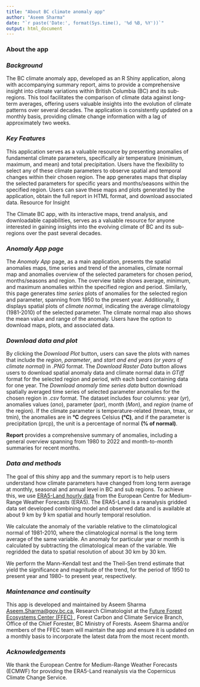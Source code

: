 ```yaml
---
title: "About BC climate anomaly app"
author: "Aseem Sharma"
date: "`r paste('Date:', format(Sys.time(), '%d %B, %Y'))`"
output: html_document
---
```


### **About the app**

### ***Background***
The BC climate anomaly app, developed as an R Shiny application, along with accompanying summary report, aims to provide a comprehensive insight into climate variations within British Columbia (BC) and its sub-regions. This tool facilitates the comparison of climate data against long-term averages, offering users valuable insights into the evolution of climate patterns over several decades. The application is consistently updated on a monthly basis, providing climate change information with a lag of approximately two weeks.

### ***Key Features***

This application serves as a valuable resource by presenting anomalies of fundamental climate parameters, specifically air temperature (minimum, maximum, and mean) and total precipitation. Users have the flexibility to select any of these climate parameters to observe spatial and temporal changes within their chosen region. The app generates maps that display the selected parameters for specific years and months/seasons within the specified region. Users can save these maps and plots generated by the application, obtain the full report in HTML format, and download associated data.
Resource for Insight

The Climate BC app, with its interactive maps, trend analysis, and downloadable capabilities, serves as a valuable resource for anyone interested in gaining insights into the evolving climate of BC and its sub-regions over the past several decades.

### ***Anomaly App page***

The *Anomaly App* page, as a main application, presents the spatial anomalies maps, time series and trend of the anomalies, climate normal map and anomalies overview of the selected parameters for chosen period, months/seasons and region. The overview table shows average, minimum, and maximum anomalies within the specified region and period. Similarly, this page generates *time series* plots of anomalies for the selected region and parameter, spanning from 1950 to the present year. Additionally, it displays spatial plots of *climate normal*, indicating the average climatology (1981-2010) of the selected parameter. The climate normal map also shows the mean value and range of the anomaly. Users have the option to download maps, plots, and associated data.

### ***Download data and plot***

By clicking the *Download Plot* button, users can save the plots with names that include the *region*, *parameter*, and *start and end years (or years of climate normal)* in *.PNG* format.
The *Download Raster Data* button allows users to download spatial anomaly data and climate normal data in *GTiff* format for the selected region and period, with each band containing data for one year. The *Download anomaly time series data* button download spatially averaged time series of selected parameter anomalies for the chosen region in *.csv* format. The dataset includes four columns: year (*yr*), anomalies values (*ano*), parameter (*par*), month (*Mon*), and *region* (name of the region). If the climate parameter is temperature-related (tmean, tmax, or tmin), the anomalies are in **°C** degrees Celsius **(°C)**, and if the parameter is precipitation (prcp), the unit is a percentage of normal **(% of normal)**.

**Report**  provides a comprehensive summary of anomalies, including a general overview spanning from 1980 to 2022 and month-to-month summaries for recent months.


### ***Data and methods***

The goal of this shiny app and the summary report is to help users understand how climate parameters have changed from long term average at monthly, seasonal and annual level in BC and sub regions. To achieve this, we use <a href='https://cds.climate.Copernicus.eu/cdsapp#!/data set/reanalysis-era5-land?tab=overview'> ERA5-Land hourly data</a> from the European Centre for Medium-Range Weather Forecasts (ERA5). The ERA5-Land is a reanalysis gridded data set developed combining model and observed data and is available at about 9 km by 9 km spatial and hourly temporal resolution.

We calculate the anomaly of the variable relative to the climatological normal of 1981-2010, where the climatological normal is the long term average of the same variable. An anomaly for particular year or month is calculated by subtracting the climatological mean of the variable. We regridded the data to spatial resolution of about 30 km by 30 km.

We perform the Mann-Kendall test and the Theil-Sen trend estimate that yield the significance and magnitude of the trend, for the period of 1950 to present year and 1980- to present year, respectively.

### ***Maintenance and continuity***

This app is developed and maintained by Aseem Sharma <a href= 'mailto: Aseem.Sharma@gov.bc.ca'>Aseem.Sharma\@gov.bc.ca</a>, Research Climatologist at the <a href ='https://www2.gov.bc.ca/gov/content/environment/natural-resource-stewardship/natural-resources-climate-change/future-forest-ecosystems-centre#:~:text=The%20Future%20Forest%20Ecosystems%20Centre%20(FFEC)%20was%20officially%20established%20in,on%20B.C.%27s%20forest%20ecosystems.'> Future Forest Ecosystems Center (FFEC) </a>, Forest Carbon and Climate Service Branch, Office of the Chief Forester, BC Ministry of Forests. Aseem Sharma and/or members of the FFEC team will maintain the app and ensure it is updated on a monthly basis to incorporate the latest data from the most recent month.

### ***Acknowledgements***

We thank the European Centre for Medium-Range Weather Forecasts (ECMWF) for providing the ERA5-Land reanalysis via the Copernicus Climate Change Service.

